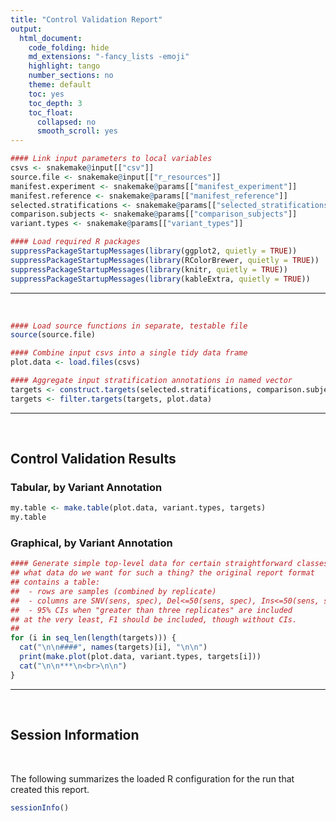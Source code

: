 ```yaml
---
title: "Control Validation Report"
output:
  html_document:
    code_folding: hide
    md_extensions: "-fancy_lists -emoji"
    highlight: tango
    number_sections: no
    theme: default
    toc: yes
    toc_depth: 3
    toc_float:
      collapsed: no
      smooth_scroll: yes
---
```


```r
#### Link input parameters to local variables
csvs <- snakemake@input[["csv"]]
source.file <- snakemake@input[["r_resources"]]
manifest.experiment <- snakemake@params[["manifest_experiment"]]
manifest.reference <- snakemake@params[["manifest_reference"]]
selected.stratifications <- snakemake@params[["selected_stratifications"]]
comparison.subjects <- snakemake@params[["comparison_subjects"]]
variant.types <- snakemake@params[["variant_types"]]
```

```r
#### Load required R packages
suppressPackageStartupMessages(library(ggplot2, quietly = TRUE))
suppressPackageStartupMessages(library(RColorBrewer, quietly = TRUE))
suppressPackageStartupMessages(library(knitr, quietly = TRUE))
suppressPackageStartupMessages(library(kableExtra, quietly = TRUE))
```

***
<br>

```r
#### Load source functions in separate, testable file
source(source.file)
```

```r
#### Combine input csvs into a single tidy data frame
plot.data <- load.files(csvs)
```

```r
#### Aggregate input stratification annotations in named vector
targets <- construct.targets(selected.stratifications, comparison.subjects)
targets <- filter.targets(targets, plot.data)
```

***
<br>

## Control Validation Results

### Tabular, by Variant Annotation

```r
my.table <- make.table(plot.data, variant.types, targets)
my.table
```

### Graphical, by Variant Annotation

```r
#### Generate simple top-level data for certain straightforward classes
## what data do we want for such a thing? the original report format
## contains a table:
##  - rows are samples (combined by replicate)
##  - columns are SNV(sens, spec), Del<=50(sens, spec), Ins<=50(sens, spec)
##  - 95% CIs when "greater than three replicates" are included
## at the very least, F1 should be included, though without CIs.
##
for (i in seq_len(length(targets))) {
  cat("\n\n####", names(targets)[i], "\n\n")
  print(make.plot(plot.data, variant.types, targets[i]))
  cat("\n\n***\n<br>\n\n")
}
```

***
<br>

## Session Information

<br>

The following summarizes the loaded R configuration for the run that created this report.

```r
sessionInfo()
```
